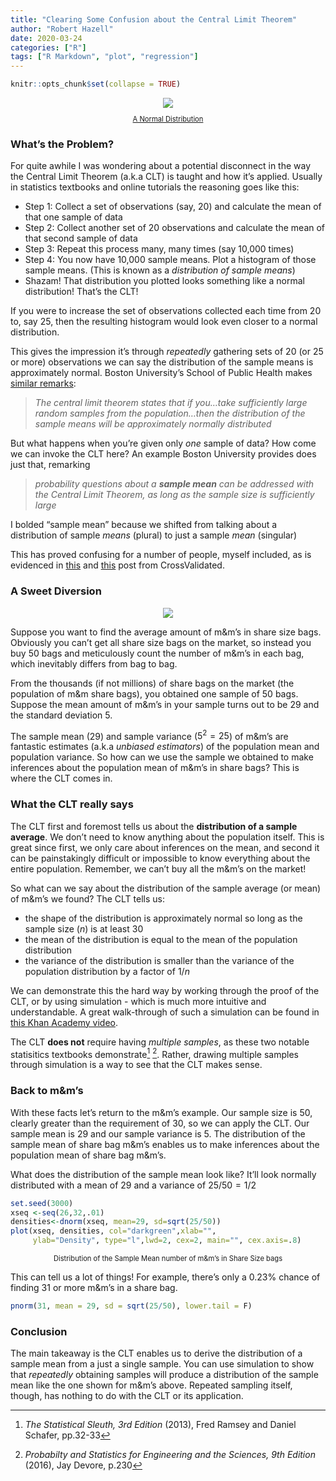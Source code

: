 ```yaml
---
title: "Clearing Some Confusion about the Central Limit Theorem"
author: "Robert Hazell"
date: 2020-03-24
categories: ["R"]
tags: ["R Markdown", "plot", "regression"]
---
```


```r
knitr::opts_chunk$set(collapse = TRUE)
```

<style>
p.caption {
  font-size: 0.8em;
}
</style>

<center>
![](/post/2015-07-23-r-rmarkdown_files/normal dist.png)
</center>

<center>
<p class="caption">
[A Normal Distribution](https://thoughtsinsidewords.wordpress.com/2017/02/02/gaussian-distribution-a-universal-phenomenon/)
</p>

</center>

### What's the Problem?

For quite awhile I was wondering about a potential disconnect in the way the Central Limit Theorem (a.k.a CLT) is taught and how it's applied.  Usually in statistics textbooks and online tutorials the reasoning goes like this:

* Step 1: Collect a set of observations (say, 20) and calculate the mean of that one sample of data
* Step 2: Collect another set of 20 observations and calculate the mean of that second sample of data
* Step 3: Repeat this process many, many times (say 10,000 times)
* Step 4: You now have 10,000 sample means.  Plot a histogram of those sample means.  (This is known as a *distribution of sample means*)
* Shazam!  That distribution you plotted looks something like a normal distribution!  That's the CLT!

If you were to increase the set of observations collected each time from 20 to, say 25, then the resulting histogram would look even closer to a normal distribution.  

This gives the impression it's through *repeatedly* gathering sets of 20 (or 25 or more) observations we can say the distribution of the sample means is approximately normal.  Boston University's School of Public Health makes [similar remarks](http://sphweb.bumc.bu.edu/otlt/MPH-Modules/BS/BS704_Probability/BS704_Probability12.html):

> *The central limit theorem states that if you...take sufficiently large random samples from the population...then the 
> distribution of the sample means will be approximately normally distributed*

But what happens when you're given only *one* sample of data? How come we can invoke the CLT here?  An example Boston University provides does just that, remarking 

> *probability questions about a __sample mean__ can be addressed with the 
> Central Limit Theorem, as long as the sample size is sufficiently large*

I bolded "sample mean" because we shifted from talking about a distribution of sample *means* (plural) to just a sample *mean* (singular)

This has proved confusing for a number of people, myself included, as is evidenced in [this](https://stats.stackexchange.com/questions/223214/why-are-all-clt-problems-using-a-single-random-sample-when-the-clt-requires-rep?noredirect=1&lq=1) and [this](https://stats.stackexchange.com/questions/211499/why-does-the-central-limit-theorem-work-with-a-single-sample?noredirect=1&lq=1) post from CrossValidated.

### A Sweet Diversion
<center>
![](/post/2015-07-23-r-rmarkdown_files/Screenshot at Mar 24 18-06-52.png)
</center>

Suppose you want to find the average amount of m&m's in share size bags. Obviously you can't get all share size bags on the market, so instead you buy 50 bags and meticulously count the number of m&m's in each bag, which inevitably differs from bag to bag.  

From the thousands (if not millions) of share bags on the market (the population of m&m share bags), you obtained one sample of 50 bags. Suppose the mean amount of m&m's in your sample turns out to be 29 and the standard deviation 5.  

The sample mean (29) and sample variance ($5^{2} = 25$) of m&m's are fantastic estimates (a.k.a *unbiased estimators*) of the population mean and population variance.  So how can we use the sample we obtained to make inferences about the population mean of m&m's in share bags?  This is where the CLT comes in.  

### What the CLT really says

The CLT first and foremost tells us about the **distribution of a sample average**.  We don't need to know anything about the population itself.  This is great since first, we only care about inferences on the mean, and second it can be painstakingly difficult or impossible to know everything about the entire population.  Remember, we can't buy all the m&m's on the market!  

So what can we say about the distribution of the sample average (or mean) of m&m's we found?  The CLT tells us:

* the shape of the distribution is approximately normal so long as the sample size $({n})$ is at least 30
* the mean of the distribution is equal to the mean of the population distribution
* the variance of the distribution is smaller than the variance of the population distribution by a factor of ${1/n}$

We can demonstrate this the hard way by working through the proof of the CLT, or by using simulation - which is much more intuitive and understandable.  A great walk-through of such a simulation can be found in [this Khan Academy video](https://www.khanacademy.org/math/ap-statistics/sampling-distribution-ap/sampling-distribution-mean/v/sampling-distribution-of-the-sample-mean). 

The CLT **does not** require having *multiple samples*, as these two notable statisitics textbooks demonstrate^[*The Statistical Sleuth, 3rd Edition* (2013), Fred Ramsey and Daniel Schafer, pp.32-33] ^[*Probabilty and Statistics for Engineering and the Sciences, 9th Edition* (2016), Jay Devore, p.230].  Rather, drawing multiple samples through simulation is a way to see that the CLT makes sense.  

### Back to m&m's

With these facts let's return to the m&m's example. Our sample size is 50, clearly greater than the requirement of 30,  so we can apply the CLT.  Our sample mean is 29 and our sample variance is 5.  The distribution of the sample mean of share bag m&m's enables us to make inferences about the population mean of share bag m&m's.  

What does the distribution of the sample mean look like?  It'll look normally distributed with a mean of $29$ and a variance of $25/50 = 1/2$

```r
set.seed(3000)
xseq <-seq(26,32,.01)
densities<-dnorm(xseq, mean=29, sd=sqrt(25/50))
plot(xseq, densities, col="darkgreen",xlab="", 
     ylab="Density", type="l",lwd=2, cex=2, main="", cex.axis=.8)
```
<center>
<p class="caption">
Distribution of the Sample Mean number of m&m's in Share Size bags
</p>

</center>

This can tell us a lot of things!  For example, there's only a 0.23% chance of finding 31 or more m&m's in a share bag.

```r
pnorm(31, mean = 29, sd = sqrt(25/50), lower.tail = F)
```

### Conclusion

The main takeaway is the CLT enables us to derive the distribution of a sample mean from a just a single sample.  You can use simulation to show that *repeatedly* obtaining samples will produce a distribution of the sample mean like the one shown for m&m's above.  Repeated sampling itself, though, has nothing to do with the CLT or its application. 







